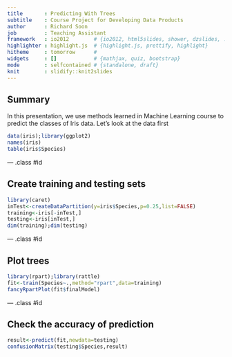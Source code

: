 ```yaml
---
title       : Predicting With Trees
subtitle    : Course Project for Developing Data Products
author      : Richard Soon
job         : Teaching Assistant
framework   : io2012        # {io2012, html5slides, shower, dzslides, ...}
highlighter : highlight.js  # {highlight.js, prettify, highlight}
hitheme     : tomorrow      # 
widgets     : []            # {mathjax, quiz, bootstrap}
mode        : selfcontained # {standalone, draft}
knit        : slidify::knit2slides
---
```


## Summary

In this presentation, we use methods learned in Machine Learning course to predict the classes of Iris data.
Let's look at the data first
```r
data(iris);library(ggplot2)
names(iris)
table(iris$Species)
```

---  .class #id

## Create training and testing sets
```r
library(caret)
inTest<-createDataPartition(y=iris$Species,p=0.25,list=FALSE)
training<-iris[-inTest,]
testing<-iris[inTest,]
dim(training);dim(testing)
```

---  .class #id

## Plot trees
```r
library(rpart);library(rattle)
fit<-train(Species~.,method="rpart",data=training)
fancyRpartPlot(fit$finalModel)
```

---  .class #id

## Check the accuracy of prediction
```r
result<-predict(fit,newdata=testing)
confusionMatrix(testing$Species,result)
```


